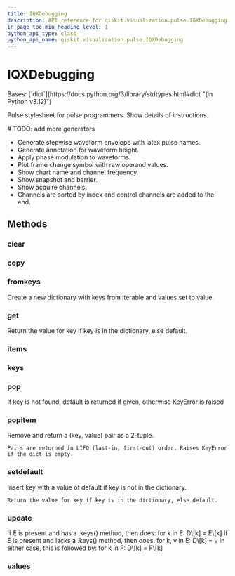 ```yaml
---
title: IQXDebugging
description: API reference for qiskit.visualization.pulse.IQXDebugging
in_page_toc_min_heading_level: 1
python_api_type: class
python_api_name: qiskit.visualization.pulse.IQXDebugging
---
```


# IQXDebugging

<Class id="qiskit.visualization.pulse.IQXDebugging" isDedicatedPage={true} github="https://github.com/qiskit/qiskit/tree/stable/0.25/qiskit/visualization/pulse_v2/stylesheet.py" signature="qiskit.visualization.pulse.IQXDebugging(**kwargs)">
  Bases: [`dict`](https://docs.python.org/3/library/stdtypes.html#dict "(in Python v3.12)")

  Pulse stylesheet for pulse programmers. Show details of instructions.

  \# TODO: add more generators

  *   Generate stepwise waveform envelope with latex pulse names.
  *   Generate annotation for waveform height.
  *   Apply phase modulation to waveforms.
  *   Plot frame change symbol with raw operand values.
  *   Show chart name and channel frequency.
  *   Show snapshot and barrier.
  *   Show acquire channels.
  *   Channels are sorted by index and control channels are added to the end.

  ## Methods

  ### clear

  <Function id="qiskit.visualization.pulse.IQXDebugging.clear" name="clear" signature="clear() → None.  Remove all items from D." />

  ### copy

  <Function id="qiskit.visualization.pulse.IQXDebugging.copy" name="copy" signature="copy() → a shallow copy of D" />

  ### fromkeys

  <Function id="qiskit.visualization.pulse.IQXDebugging.fromkeys" name="fromkeys" signature="fromkeys(value=None, /)">
    Create a new dictionary with keys from iterable and values set to value.
  </Function>

  ### get

  <Function id="qiskit.visualization.pulse.IQXDebugging.get" name="get" signature="get(key, default=None, /)">
    Return the value for key if key is in the dictionary, else default.
  </Function>

  ### items

  <Function id="qiskit.visualization.pulse.IQXDebugging.items" name="items" signature="items() → a set-like object providing a view on D's items" />

  ### keys

  <Function id="qiskit.visualization.pulse.IQXDebugging.keys" name="keys" signature="keys() → a set-like object providing a view on D's keys" />

  ### pop

  <Function id="qiskit.visualization.pulse.IQXDebugging.pop" name="pop" signature="pop(k[, d]) → v, remove specified key and return the corresponding value.">
    If key is not found, default is returned if given, otherwise KeyError is raised
  </Function>

  ### popitem

  <Function id="qiskit.visualization.pulse.IQXDebugging.popitem" name="popitem" signature="popitem()">
    Remove and return a (key, value) pair as a 2-tuple.

    Pairs are returned in LIFO (last-in, first-out) order. Raises KeyError if the dict is empty.
  </Function>

  ### setdefault

  <Function id="qiskit.visualization.pulse.IQXDebugging.setdefault" name="setdefault" signature="setdefault(key, default=None, /)">
    Insert key with a value of default if key is not in the dictionary.

    Return the value for key if key is in the dictionary, else default.
  </Function>

  ### update

  <Function id="qiskit.visualization.pulse.IQXDebugging.update" name="update" signature="update([E, ]**F) → None.  Update D from dict/iterable E and F.">
    If E is present and has a .keys() method, then does: for k in E: D\[k] = E\[k] If E is present and lacks a .keys() method, then does: for k, v in E: D\[k] = v In either case, this is followed by: for k in F: D\[k] = F\[k]
  </Function>

  ### values

  <Function id="qiskit.visualization.pulse.IQXDebugging.values" name="values" signature="values() → an object providing a view on D's values" />
</Class>

